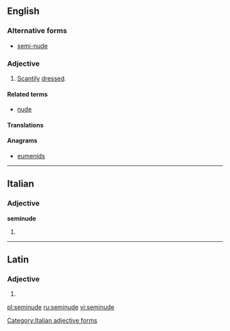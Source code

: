 ==English==

===Alternative forms===
* [[semi-nude]]

===Adjective===
{{en-adj|-}}

# [[scanty|Scantily]] [[dress]]ed.

====Related terms====
* [[nude]]

====Translations====
{{trans-see|half-naked}}

====Anagrams====
* [[eumenids#English|eumenids]]

----

==Italian==

===Adjective===
'''seminude''' {{g|f}}

# {{feminine plural of|seminudo|lang=it}}

[[Category:Italian adjective forms]]

----

==Latin==

===Adjective===
{{la-adj-form|seminude}}

# {{inflection of|seminudus||voc|m|s|lang=la}}

[[pl:seminude]]
[[ru:seminude]]
[[vi:seminude]]